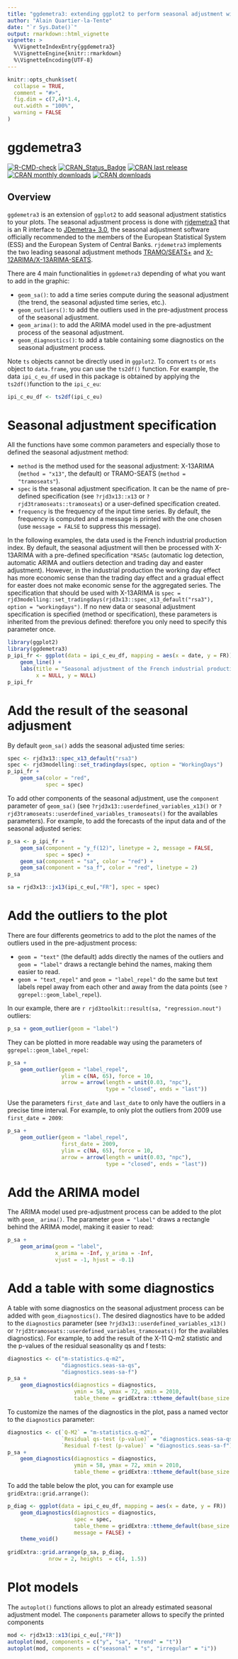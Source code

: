 ```yaml
---
title: "ggdemetra3: extending ggplot2 to perform seasonal adjustment with rjdemetra3"
author: "Alain Quartier-la-Tente"
date: "`r Sys.Date()`"
output: rmarkdown::html_vignette
vignette: >
  %\VignetteIndexEntry{ggdemetra3}
  %\VignetteEngine{knitr::rmarkdown}
  %\VignetteEncoding{UTF-8}
---
```


```r
knitr::opts_chunk$set(
  collapse = TRUE,
  comment = "#>",
  fig.dim = c(7,4)*1.4,
  out.width = "100%",
  warning = FALSE
)
```

# ggdemetra3 <img src="man/figures/logo.png" align="right" alt="" />

[![R-CMD-check](https://github.com/AQLT/ggdemetra3/workflows/R-CMD-check/badge.svg)](https://github.com/AQLT/ggdemetra3/actions)
[![CRAN_Status_Badge](http://www.r-pkg.org/badges/version/ggdemetra3)](https://cran.r-project.org/package=ggdemetra3)
[![CRAN last release](http://www.r-pkg.org/badges/last-release/ggdemetra3)](https://cran.r-project.org/package=ggdemetra3)
[![CRAN monthly downloads](http://cranlogs.r-pkg.org/badges/ggdemetra3?color=lightgrey)](https://cran.r-project.org/package=ggdemetra3)
[![CRAN downloads](http://cranlogs.r-pkg.org/badges/grand-total/ggdemetra3?color=lightgrey)](https://cran.r-project.org/package=ggdemetra3)

## Overview

`ggdemetra3` is an extension of `ggplot2` to add seasonal adjustment statistics to your plots. The seasonal adjustment process is done with [rjdemetra3](https://github.com/palatej/rjdemetra3) that is an R interface to [JDemetra+ 3.0](https://github.com/jdemetra/jdemetra-app), the seasonal adjustment software officially recommended to the members of the European Statistical System (ESS) and the European System of Central Banks. `rjdemetra3` implements the two leading seasonal adjustment methods [TRAMO/SEATS+](http://gretl.sourceforge.net/tramo/tramo-seats.html) and [X-12ARIMA/X-13ARIMA-SEATS](https://www.census.gov/data/software/x13as.html).

There are 4 main functionalities in `ggdemetra3` depending of what you want to add in the graphic:

- `geom_sa()`: to add a time series compute during the seasonal adjustment (the trend, the seasonal adjusted time series, etc.).  
- `geom_outliers()`: to add the outliers used in the pre-adjustment process of the seasonal adjustment.
- `geom_arima()`: to add the ARIMA model used in the pre-adjustment process of the seasonal adjustment.
- `geom_diagnostics()`: to add a table containing some diagnostics on the seasonal adjustment process.

Note `ts` objects cannot be directly used in `ggplot2`.
To convert `ts` or `mts` object to `data.frame`, you can use the `ts2df()` function.
For example, the data `ipi_c_eu_df` used in this package is obtained by applying the  `ts2df()`function to the `ipi_c_eu`:
```r
ipi_c_eu_df <- ts2df(ipi_c_eu)
```


# Seasonal adjustment specification

All the functions have some common parameters and especially those to defined the seasonal adjustment method:

- `method` is the method used for the seasonal adjustment: X-13ARIMA (`method = "x13"`, the default) or TRAMO-SEATS (`method = "tramoseats"`).  
- `spec` is the seasonal adjustment specification. It can be the name of pre-defined specification (see `?rjd3x13::x13` or `?rjd3tramoseats::tramoseats`) or a user-defined specification created.  
- `frequency` is the frequency of the input time series. By default, the frequency is computed and a message is printed with the one chosen (use `message = FALSE` to suppress this message).

In the following examples, the data used is the French industrial production index. 
By default, the seasonal adjustment will then be processed with X-13ARIMA with a pre-defined specification `"RSA5c` (automatic log detection, automatic ARIMA and outliers detection and trading day and easter adjustment). 
However, in the industrial production the working day effect has more economic sense than the trading day effect and a gradual effect for easter does not make economic sense for the aggregated series. 
The specification that should be used with X-13ARIMA is `spec = rjd3modelling::set_tradingdays(rjd3x13::spec_x13_default("rsa3"), option = "workingdays")`. 
If no new data or seasonal adjustment specification is specified (method or specification), these parameters is inherited from the previous defined: therefore you only need to specify this parameter once.

```r
library(ggplot2)
library(ggdemetra3)
p_ipi_fr <- ggplot(data = ipi_c_eu_df, mapping = aes(x = date, y = FR)) +
    geom_line() +
    labs(title = "Seasonal adjustment of the French industrial production index",
         x = NULL, y = NULL)
p_ipi_fr
```


# Add the result of the seasonal adjusment

By default `geom_sa()` adds the seasonal adjusted time series:

```r
spec <- rjd3x13::spec_x13_default("rsa3")
spec <- rjd3modelling::set_tradingdays(spec, option = "WorkingDays")
p_ipi_fr +
    geom_sa(color = "red",
            spec = spec)
```

To add other components of the seasonal adjustment, use the `component` parameter of `geom_sa()` (see `?rjd3x13::userdefined_variables_x13()` or `?rjd3tramoseats::userdefined_variables_tramoseats()` for the availables parameters). For example, to add the forecasts of the input data and of the seasonal adjusted series:

```r
p_sa <- p_ipi_fr +
    geom_sa(component = "y_f(12)", linetype = 2, message = FALSE,
            spec = spec) + 
    geom_sa(component = "sa", color = "red") +
    geom_sa(component = "sa_f", color = "red", linetype = 2)
p_sa
```

```r
sa = rjd3x13::jx13(ipi_c_eu[,"FR"], spec = spec)
```


# Add the outliers to the plot

There are four differents geometrics to add to the plot the names of the outliers used in the pre-adjustment process:

- `geom = "text"` (the default) adds directly the names of the outliers and `geom = "label"` draws a rectangle behind the names, making them easier to read.  
- `geom = "text_repel"` and `geom = "label_repel"` do the same but text labels repel away from each other and away from the data points (see `?ggrepel::geom_label_repel`).

In our example, there are `r rjd3toolkit::result(sa, "regression.nout")` outliers:

```r
p_sa + geom_outlier(geom = "label")
```

They can be plotted in more readable way using the parameters of `ggrepel::geom_label_repel`:
```r
p_sa + 
    geom_outlier(geom = "label_repel",
                 ylim = c(NA, 65), force = 10,
                 arrow = arrow(length = unit(0.03, "npc"),
                               type = "closed", ends = "last"))
```

Use the parameters `first_date` and `last_date` to only have the outliers in a precise time interval. For example, to only plot the outliers from 2009 use `first_date = 2009`:
```r
p_sa + 
    geom_outlier(geom = "label_repel",
                 first_date = 2009,
                 ylim = c(NA, 65), force = 10,
                 arrow = arrow(length = unit(0.03, "npc"),
                               type = "closed", ends = "last"))
```

# Add the ARIMA model

The ARIMA model used pre-adjustment process can be added to the plot with `geom_
arima()`. The parameter `geom = "label"` draws a rectangle behind the ARIMA model, making it easier to read:

```r
p_sa + 
    geom_arima(geom = "label",
               x_arima = -Inf, y_arima = -Inf, 
               vjust = -1, hjust = -0.1)
```

# Add a table with some diagnostics

A table with some diagnostics on the seasonal adjustment process can be added with `geom_diagnostics()`. The  desired diagnostics have to be added to the `diagnostics` parameter (see `?rjd3x13::userdefined_variables_x13()` or `?rjd3tramoseats::userdefined_variables_tramoseats()` for the availables diagnostics). For example, to add the result of the X-11 Q-m2 statistic and the p-values of the residual seasonality qs and f tests:

```r
diagnostics <- c("m-statistics.q-m2",
                 "diagnostics.seas-sa-qs",
                 "diagnostics.seas-sa-f")
p_sa + 
    geom_diagnostics(diagnostics = diagnostics,
                     ymin = 58, ymax = 72, xmin = 2010,
                     table_theme = gridExtra::ttheme_default(base_size = 8))
```

To customize the names of the diagnostics in the plot, pass a named vector to the `diagnostics` parameter:

```r
diagnostics <- c(`Q-M2` = "m-statistics.q-m2",
                 `Residual qs-test (p-value)` = "diagnostics.seas-sa-qs",
                 `Residual f-test (p-value)` = "diagnostics.seas-sa-f")
p_sa + 
    geom_diagnostics(diagnostics = diagnostics,
                     ymin = 58, ymax = 72, xmin = 2010,
                     table_theme = gridExtra::ttheme_default(base_size = 8))
```


To add the table below the plot, you can for example use `gridExtra::grid.arrange()`: 
```r
p_diag <- ggplot(data = ipi_c_eu_df, mapping = aes(x = date, y = FR))  +
    geom_diagnostics(diagnostics = diagnostics,
                     spec = spec,
                     table_theme = gridExtra::ttheme_default(base_size = 8),
                     message = FALSE) + 
    theme_void()
    
gridExtra::grid.arrange(p_sa, p_diag,
             nrow = 2, heights  = c(4, 1.5))
```

# Plot models

The `autoplot()` functions allows to plot an already estimated seasonal adjustment model. 
The `components` parameter allows to specify the printed components
```r
mod <- rjd3x13::x13(ipi_c_eu[,"FR"])
autoplot(mod, components = c("y", "sa", "trend" = "t"))
autoplot(mod, components = c("seasonal" = "s", "irregular" = "i"))
```
